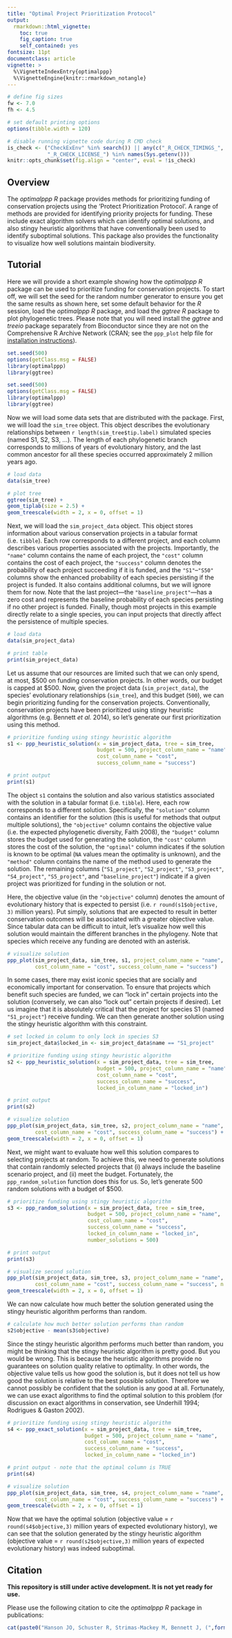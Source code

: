 ```yaml
---
title: "Optimal Project Prioritization Protocol"
output:
  rmarkdown::html_vignette:
    toc: true
    fig_caption: true
    self_contained: yes
fontsize: 11pt
documentclass: article
vignette: >
  %\VignetteIndexEntry{optimalppp}
  %\VignetteEngine{knitr::rmarkdown_notangle}
---
```


```r
# define fig sizes
fw <- 7.0
fh <- 4.5

# set default printing options
options(tibble.width = 120)

# disable running vignette code during R CMD check
is_check <- ("CheckExEnv" %in% search()) || any(c("_R_CHECK_TIMINGS_",
             "_R_CHECK_LICENSE_") %in% names(Sys.getenv()))
knitr::opts_chunk$set(fig.align = "center", eval = !is_check)
```

## Overview

The _optimalppp R_ package provides methods for prioritizing funding of conservation projects using the 'Protect Prioritization Protocol'. A range of methods are provided for identifying priority projects for funding. These include exact algorithm solvers which can identify optimal solutions, and also stingy heuristic algorithms that have conventionally been used to identify suboptimal solutions. This package also provides the functionality to visualize how well solutions maintain biodiversity.

## Tutorial

Here we will provide a short example showing how the _optimalppp R_ package can be used to prioritize funding for conservation projects. To start off, we will set the seed for the random number generator to ensure you get the same results as shown here, set some default behavior for the _R_ session, load the _optimalppp R_ package, and load the _ggtree R_ package to plot phylogenetic trees. Please note that you will need install the _ggtree_ and _treeio_ package separately from Bioconductor since they are not on the Comprehensive R Archive Network (CRAN; see the `ppp_plot` help file for [installation instructions](https://prioritizr.github.io/optimalppp/reference/ppp_plot.html)).

```r
set.seed(500)
options(getClass.msg = FALSE)
library(optimalppp)
library(ggtree)
```

```r
set.seed(500)
options(getClass.msg = FALSE)
library(optimalppp)
library(ggtree)
```

Now we will load some data sets that are distributed with the package. First, we will load the `sim_tree` object. This object describes the evolutionary relationships between `r length(sim_tree$tip.label)` simulated species (named S1, S2, S3, ...). The length of each phylogenetic branch corresponds to millions of years of evolutionary history, and the last common ancestor for all these species occurred approximately 2 million years ago.

```r
# load data
data(sim_tree)

# plot tree
ggtree(sim_tree) +
geom_tiplab(size = 2.5) +
geom_treescale(width = 2, x = 0, offset = 1)
```

Next, we will load the `sim_project_data` object. This object stores information about various conservation projects in a tabular format (i.e. `tibble`). Each row corresponds to a different project, and each column describes various properties associated with the projects. Importantly, the `"name"` column contains the name of each project, the `"cost"` column contains the cost of each project, the `"success"` column denotes the probability of each project succeeding if it is funded, and the `"S1"`--`"S50"` columns show the enhanced probability of each species persisting if the project is funded. It also contains additional columns, but we will ignore them for now. Note that the last project---the `"baseline_project"`---has a zero cost and represents the baseline probability of each species persisting if no other project is funded. Finally, though most projects in this example directly relate to a single species, you can input projects that directly affect the persistence of multiple species.

```r
# load data
data(sim_project_data)

# print table
print(sim_project_data)
```

Let us assume that our resources are limited such that we can only spend, at most, $500 on funding conservation projects. In other words, our budget is capped at $500. Now, given the project data (`sim_project_data`), the species' evolutionary relationships (`sim_tree`), and this budget (`500`), we can begin prioritizing funding for the conservation projects. Conventionally, conservation projects have been prioritized using stingy heuristic algorithms (e.g. Bennett _et al._ 2014), so let's generate our first prioritization using this method.

```r
# prioritize funding using stingy heuristic algorithm
s1 <- ppp_heuristic_solution(x = sim_project_data, tree = sim_tree,
                             budget = 500, project_column_name = "name",
                             cost_column_name = "cost",
                             success_column_name = "success")

# print output
print(s1)
```

The object `s1` contains the solution and also various statistics associated with the solution in a tabular format (i.e. `tibble`). Here, each row corresponds to a different solution. Specifically, the `"solution"` column contains an identifier for the solution (this is useful for methods that output multiple solutions), the `"objective"` column contains the objective value (i.e. the expected phylogenetic diversity, Faith 2008), the `"budget"` column stores the budget used for generating the solution, the `"cost"` column stores the cost of the solution, the `"optimal"` column indicates if the solution is known to be optimal (`NA` values mean the optimality is unknown), and the `"method"` column contains the name of the method used to generate the solution. The remaining columns (`"S1_project"`, `"S2_project"`, `"S3_project"`, `"S4_project"`, `"S5_project"`, and `"baseline_project"`) indicate if a given project was prioritized for funding in the solution or not.

Here, the objective value (in the `"objective"` column) denotes the amount of evolutionary history that is expected to persist (i.e. `r round(s1$objective, 3)` million years). Put simply, solutions that are expected to result in better conservation outcomes will be associated with a greater objective value. Since tabular data can be difficult to intuit, let's visualize how well this solution would maintain the different branches in the phylogeny. Note that species which receive any funding are denoted with an asterisk.

```r
# visualize solution
ppp_plot(sim_project_data, sim_tree, s1, project_column_name = "name",
         cost_column_name = "cost", success_column_name = "success")
```

In some cases, there may exist iconic species that are socially and economically important for conservation. To ensure that projects which benefit such species are funded, we can "lock in" certain projects into the solution (conversely, we can also "lock out" certain projects if desired). Let us imagine that it is absolutely critical that the project for species S1 (named `"S1_project"`) receive funding. We can then generate another solution using the stingy heuristic algorithm with this constraint.

```r
# set locked in column to only lock in species S3
sim_project_data$locked_in <- sim_project_data$name == "S1_project"

# prioritize funding using stingy heuristic algorithm
s2 <- ppp_heuristic_solution(x = sim_project_data, tree = sim_tree,
                             budget = 500, project_column_name = "name",
                             cost_column_name = "cost",
                             success_column_name = "success",
                             locked_in_column_name = "locked_in")

# print output
print(s2)

# visualize solution
ppp_plot(sim_project_data, sim_tree, s2, project_column_name = "name",
         cost_column_name = "cost", success_column_name = "success") +
geom_treescale(width = 2, x = 0, offset = 1)
```

Next, we might want to evaluate how well this solution compares to selecting projects at random. To achieve this, we need to generate solutions that contain randomly selected projects that (i) always include the baseline scenario project, and (ii) meet the budget. Fortunately, the `ppp_random_solution` function does this for us. So, let's generate 500 random solutions with a budget of $500.

```r
# prioritize funding using stingy heuristic algorithm
s3 <- ppp_random_solution(x = sim_project_data, tree = sim_tree,
                          budget = 500, project_column_name = "name",
                          cost_column_name = "cost",
                          success_column_name = "success",
                          locked_in_column_name = "locked_in",
                          number_solutions = 500)

# print output
print(s3)

# visualize second solution
ppp_plot(sim_project_data, sim_tree, s3, project_column_name = "name",
         cost_column_name = "cost", success_column_name = "success", n = 2) +
geom_treescale(width = 2, x = 0, offset = 1)
```

We can now calculate how much better the solution generated using the stingy heuristic algorithm performs than random.

```r
# calculate how much better solution performs than random
s2$objective - mean(s3$objective)
```

Since the stingy heuristic algorithm performs much better than random, you might be thinking that the stingy heuristic algorithm is pretty good. But you would be wrong. This is because the heuristic algorithms provide no guarantees on solution quality relative to optimality. In other words, the objective value tells us how good the solution is, but it does not tell us how good the solution is relative to the best possible solution. Therefore we cannot possibly be confident that the solution is any good at all. Fortunately, we can use exact algorithms to find the optimal solution to this problem (for discussion on exact algorithms in conservation, see Underhill 1994; Rodrigues & Gaston 2002).

```r
# prioritize funding using stingy heuristic algorithm
s4 <- ppp_exact_solution(x = sim_project_data, tree = sim_tree,
                         budget = 500, project_column_name = "name",
                         cost_column_name = "cost",
                         success_column_name = "success",
                         locked_in_column_name = "locked_in")

# print output - note that the optimal column is TRUE
print(s4)

# visualize solution
ppp_plot(sim_project_data, sim_tree, s4, project_column_name = "name",
         cost_column_name = "cost", success_column_name = "success") +
geom_treescale(width = 2, x = 0, offset = 1)
```

Now that we have the optimal solution (objective value = `r round(s4$objective,3)` million years of expected evolutionary history), we can see that the solution generated by the stingy heuristic algorithm (objective value = `r round(s2$objective,3)` million years of expected evolutionary history) was indeed suboptimal.

## Citation

**This repository is still under active development. It is not yet ready for use.**

Please use the following citation to cite the _optimalppp R_ package in publications:

```r
cat(paste0("Hanson JO, Schuster R, Strimas-Mackey M, Bennett J, (",format(Sys.time(), "%Y"),"). optimalppp: Optimal Project Prioritization Protocol. R package version ",packageDescription("optimalppp")$Version,". Available at https://github.com/prioritizr/optimalppp.\n"))
```
